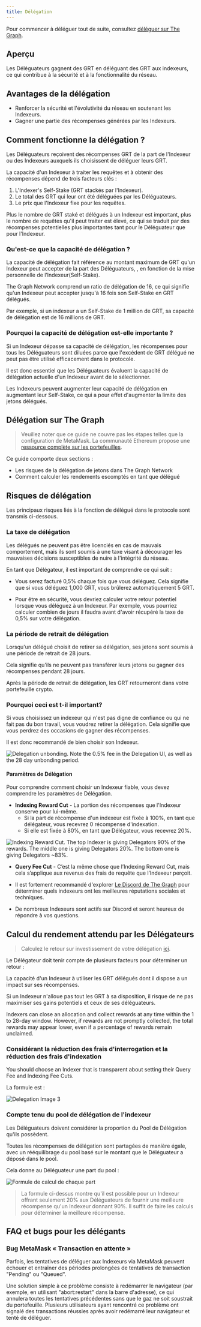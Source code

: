 ```yaml
---
title: Délégation
---
```


Pour commencer à déléguer tout de suite, consultez [déléguer sur The Graph](https://thegraph.com/explorer/delegate?chain=arbitrum-one).

## Aperçu

Les Déléguateurs gagnent des GRT en déléguant des GRT aux indexeurs, ce qui contribue à la sécurité et à la fonctionnalité du réseau.

<VideoEmbed title="What is Delegating?" youtube="VACg8bitnVc" />

## Avantages de la délégation

- Renforcer la sécurité et l'évolutivité du réseau en soutenant les Indexeurs.
- Gagner une partie des récompenses générées par les Indexeurs.

## Comment fonctionne la délégation ?

Les Déléguateurs reçoivent des récompenses GRT de la part de l'Indexeur ou des Indexeurs auxquels ils choisissent de déléguer leurs GRT.

La capacité d'un Indexeur à traiter les requêtes et à obtenir des récompenses dépend de trois facteurs clés :

1. L'Indexer's Self-Stake (GRT stackés par l'Indexeur).
2. Le total des GRT qui leur ont été déléguées par les Déléguateurs.
3. Le prix que l'Indexeur fixe pour les requêtes.

Plus le nombre de GRT staké et délégués à un Indexeur est important, plus le nombre de requêtes qu'il peut traiter est élevé, ce qui se traduit par des récompenses potentielles plus importantes tant pour le Déléguateur que pour l'Indexeur.

### Qu'est-ce que la capacité de délégation ?

La capacité de délégation fait référence au montant maximum de GRT qu'un Indexeur peut accepter de la part des Déléguateurs, , en fonction de la mise personnelle de l’Indexeur(Self-Stake).

The Graph Network comprend un ratio de délégation de 16, ce qui signifie qu'un Indexeur peut accepter jusqu'à 16 fois son Self-Stake en GRT délégués.

Par exemple, si un indexeur a un Self-Stake de 1 million de GRT, sa capacité de délégation est de 16 millions de GRT.

### Pourquoi la capacité de délégation est-elle importante ?

Si un Indexeur dépasse sa capacité de délégation, les récompenses pour tous les Déléguateurs sont diluées parce que l'excédent de GRT délégué ne peut pas être utilisé efficacement dans le protocole.

Il est donc essentiel que les Déléguateurs évaluent la capacité de délégation actuelle d'un Indexeur avant de le sélectionner.

Les Indexeurs peuvent augmenter leur capacité de délégation en augmentant leur Self-Stake, ce qui a pour effet d'augmenter la limite des jetons délégués.

## Délégation sur The Graph

<VideoEmbed title="How to Acquire GRT" youtube="HVyIrMcNu7I" />

> Veuillez noter que ce guide ne couvre pas les étapes telles que la configuration de MetaMask. La communauté Ethereum propose une [ressource complète sur les portefeuilles](https://ethereum.org/en/wallets/).

Ce guide comporte deux sections :

- Les risques de la délégation de jetons dans The Graph Network
- Comment calculer les rendements escomptés en tant que délégué

## Risques de délégation

Les principaux risques liés à la fonction de délégué dans le protocole sont transmis ci-dessous.

### La taxe de délégation

Les délégués ne peuvent pas être licenciés en cas de mauvais comportement, mais ils sont soumis à une taxe visant à décourager les mauvaises décisions susceptibles de nuire à l'intégrité du réseau.

En tant que Délégateur, il est important de comprendre ce qui suit :

- Vous serez facturé 0,5% chaque fois que vous déléguez. Cela signifie que si vous déléguez 1,000 GRT, vous brûlerez automatiquement 5 GRT.

- Pour être en sécurité, vous devriez calculer votre retour potentiel lorsque vous déléguez à un Indexeur. Par exemple, vous pourriez calculer combien de jours il faudra avant d'avoir récupéré la taxe de 0,5% sur votre délégation.

### La période de retrait de délégation

Lorsqu'un délégué choisit de retirer sa délégation, ses jetons sont soumis à une période de retrait de 28 jours.

Cela signifie qu'ils ne peuvent pas transférer leurs jetons ou gagner des récompenses pendant 28 jours.

Après la période de retrait de délégation, les GRT retourneront dans votre portefeuille crypto.

### Pourquoi ceci est t-il important?

Si vous choisissez un indexeur qui n'est pas digne de confiance ou qui ne fait pas du bon travail, vous voudrez retirer la délégation. Cela signifie que vous perdrez des occasions de gagner des récompenses.

Il est donc recommandé de bien choisir son Indexeur.

![Delegation unbonding. Note the 0.5% fee in the Delegation UI, as well as the 28 day unbonding period.](/img/Delegation-Unbonding.png)

#### Paramètres de Délégation

Pour comprendre comment choisir un Indexeur fiable, vous devez comprendre les paramètres de Délégation.

- **Indexing Reward Cut** - La portion des récompenses que l'Indexeur conserve pour lui-même.
  - Si la part de récompense d'un indexeur est fixée à 100%, en tant que délégateur, vous recevrez 0 récompense d'indexation.
  - Si elle est fixée à 80%, en tant que Délégateur, vous recevrez 20%.

![Indexing Reward Cut. The top Indexer is giving Delegators 90% of the rewards. The middle one is giving Delegators 20%. The bottom one is giving Delegators ~83%.](/img/Indexing-Reward-Cut.png)

- **Query Fee Cut** - C’est la même chose que l’Indexing Reward Cut, mais cela s’applique aux revenus des frais de requête que l’Indexeur perçoit.

- Il est fortement recommandé d'explorer [Le Discord de The Graph](https://discord.gg/graphprotocol) pour déterminer quels indexeurs ont les meilleures réputations sociales et techniques.

- De nombreux Indexeurs sont actifs sur Discord et seront heureux de répondre à vos questions.

## Calcul du rendement attendu par les Délégateurs

> Calculez le retour sur investissement de votre délégation [ici](https://thegraph.com/explorer/delegate?chain=arbitrum-one).

Le Délégateur doit tenir compte de plusieurs facteurs pour déterminer un retour :

La capacité d'un Indexeur à utiliser les GRT délégués dont il dispose a un impact sur ses récompenses.

Si un Indexeur n'alloue pas tout les GRT à sa disposition, il risque de ne pas maximiser ses gains potentiels et ceux de ses déléguateurs.

Indexers can close an allocation and collect rewards at any time within the 1 to 28-day window. However, if rewards are not promptly collected, the total rewards may appear lower, even if a percentage of rewards remain unclaimed.

### Considérant la réduction des frais d'interrogation et la réduction des frais d'indexation

You should choose an Indexer that is transparent about setting their Query Fee and Indexing Fee Cuts.

La formule est :

![Delegation Image 3](/img/Delegation-Reward-Formula.png)

### Compte tenu du pool de délégation de l'indexeur

<VideoEmbed title="How to Choose the Right Indexer for Your Delegation" youtube="G0HyUZ0m_Q8" />

Les Déléguateurs doivent considérer la proportion du Pool de Délégation qu'ils possèdent.

Toutes les récompenses de délégation sont partagées de manière égale, avec un rééquilibrage du pool basé sur le montant que le Déléguateur a déposé dans le pool.

Cela donne au Déléguateur une part du pool :

![Formule de calcul de chaque part](/img/Share-Forumla.png)

> La formule ci-dessus montre qu'il est possible pour un Indexeur offrant seulement 20% aux Déléguateurs de fournir une meilleure récompense qu'un Indexeur donnant 90%. Il suffit de faire les calculs pour déterminer la meilleure récompense.

## FAQ et bugs pour les délégants

### Bug MetaMask « Transaction en attente »

Parfois, les tentatives de déléguer aux Indexeurs via MetaMask peuvent échouer et entraîner des périodes prolongées de tentatives de transaction "Pending" ou "Queued".

Une solution simple à ce problème consiste à redémarrer le navigateur (par exemple, en utilisant "abort:restart" dans la barre d'adresse), ce qui annulera toutes les tentatives précédentes sans que le gaz ne soit soustrait du portefeuille. Plusieurs utilisateurs ayant rencontré ce problème ont signalé des transactions réussies après avoir redémarré leur navigateur et tenté de déléguer.
